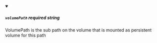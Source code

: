 
<details className="config-field" data-expandable="false" open>
<summary>

##### `volumePath` <span class="config-field-required" data-required="false">required</span> <span class="config-field-type">string</span> <span class="config-field-default"></span> <span class="config-field-enum"></span>

VolumePath is the sub path on the volume that is mounted as persistent volume for this path

</summary>



</details>
